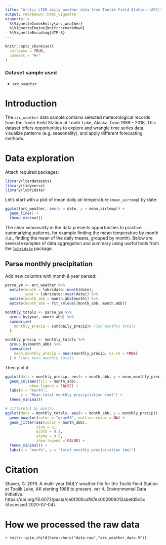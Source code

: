```yaml
---
title: "Arctic LTER daily weather data from Toolik Field Station (ARC)"
output: rmarkdown::html_vignette
vignette: >
  %\VignetteIndexEntry{arc_weather}
  %\VignetteEngine{knitr::rmarkdown}
  %\VignetteEncoding{UTF-8}
---
```


```r
knitr::opts_chunk$set(
  collapse = TRUE,
  comment = "#>"
)
```


### Dataset sample used 

- `arc_weather`

# Introduction

The `arc_weather` data sample contains selected meteorological records from the Toolik Field Station at Toolik Lake, Alaska, from 1988 - 2018. This dataset offers opportunities to explore and wrangle time series data, visualize patterns (e.g. seasonality), and apply different forecasting methods. 

# Data exploration

Attach required packages: 
```r
library(lterdatasets)
library(tidyverse)
library(lubridate)
```

Let's start with a plot of mean daily air temperature (`mean_airtemp`) by date:

```r
ggplot(arc_weather, aes(x = date, y = mean_airtemp)) +
  geom_line() +
  theme_minimal()
```

The clear seasonality in the data presents opportunities to practice summarizing patterns, for example finding the mean temperature by month (i.e., finding the mean of the daily means, grouped by month). Below are several examples of data aggregation and summary using useful tools from the [`lubridate`](https://lubridate.tidyverse.org/) package. 

## Parse monthly precipitation

Add new columns with month & year parsed: 
```r
parse_ym <- arc_weather %>% 
  mutate(month = lubridate::month(date),
         year = lubridate::year(date)) %>% 
  mutate(month_abb = month.abb[month]) %>% 
  mutate(month_abb = fct_relevel(month_abb, month.abb))

monthly_totals <- parse_ym %>% 
  group_by(year, month_abb) %>% 
  summarize(
    monthly_precip = sum(daily_precip)# Find monthly totals
  )

monthly_precip <- monthly_totals %>% 
  group_by(month_abb) %>% 
  summarize(
    mean_monthly_precip = mean(monthly_precip, na.rm = TRUE)
  ) # Finds mean monthly totals
```

Then plot it: 
```r
ggplot(data = monthly_precip, aes(x = month_abb, y = mean_monthly_precip)) +
  geom_col(aes(fill = month_abb), 
           show.legend = FALSE) +
  labs(x = "month", 
       y = "Mean total monthly precipitation (mm)") +
  theme_minimal()

# Jitterplot by month: 
ggplot(data = monthly_totals, aes(x = month_abb, y = monthly_precip)) +
  geom_boxplot(color = "gray60", outlier.color = NA) +
  geom_jitter(aes(color = month_abb), 
              size = 2,
              width = 0.1,
              alpha = 0.5, 
              show.legend = FALSE) +
  theme_minimal() +
  labs(x = "month", y = "total monthly precipitation (mm)")
```

# Citation

Shaver, G. 2019. A multi-year DAILY weather file for the Toolik Field Station at Toolik Lake, AK starting 1988 to present. ver 4. Environmental Data Initiative. https://doi.org/10.6073/pasta/ce0f300cdf87ec002909012abefd9c5c (Accessed 2020-07-04).


# How we processed the raw data

`r knitr::spin_child(here::here("data-raw","arc_weather_data.R"))`


